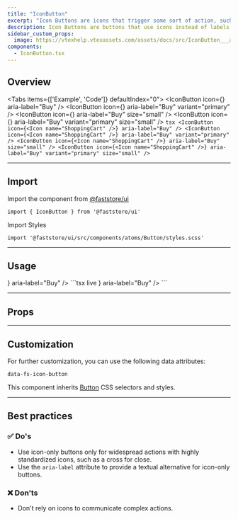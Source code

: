 ```yaml
---
title: "IconButton"
excerpt: "Icon Buttons are icons that trigger some sort of action, such as adding an item to the cart."
description: Icon Buttons are buttons that use icons instead of labels.
sidebar_custom_props:
  image: https://vtexhelp.vtexassets.com/assets/docs/src/IconButton___a815b0a38dda52d079b3f73784c92c6b.png
components:
  - IconButton.tsx
---
```



## Overview

<Tabs items={['Example', 'Code']} defaultIndex="0">
  <Tab>
    <OverviewSection>
      <IconButton icon={<Icon name="ShoppingCart" />} aria-label="Buy" />
      <IconButton icon={<Icon name="ShoppingCart" />} aria-label="Buy" variant="primary" />
      <IconButton icon={<Icon name="ShoppingCart" />} aria-label="Buy" size="small" />
      <IconButton icon={<Icon name="ShoppingCart" />} aria-label="Buy" variant="primary" size="small" />
    </OverviewSection>
  </Tab>
  <Tab>
    ```tsx
    <IconButton icon={<Icon name="ShoppingCart" />} aria-label="Buy" />
    <IconButton icon={<Icon name="ShoppingCart" />} aria-label="Buy" variant="primary" />
    <IconButton icon={<Icon name="ShoppingCart" />} aria-label="Buy" size="small" />
    <IconButton icon={<Icon name="ShoppingCart" />} aria-label="Buy" variant="primary" size="small" />
    ```
  </Tab>
</Tabs>

---

## Import

Import the component from [@faststore/ui](/../docs/faststore/components-index)

```tsx
import { IconButton } from '@faststore/ui'
```

Import Styles

```tsx
import '@faststore/ui/src/components/atoms/Button/styles.scss'
```

---

## Usage

<OverviewSection>
  <IconButton icon={<Icon name="ShoppingCart" />} aria-label="Buy" />
</OverviewSection>
```tsx live
<IconButton icon={<Icon name="ShoppingCart" />} aria-label="Buy" />
```

---

## Props

<ComponentPropsSection component="IconButton" />

---

## Customization

For further customization, you can use the following data attributes:

`data-fs-icon-button`

This component inherits [Button](/docs/faststore/atoms-button) CSS selectors and styles.

---

## Best practices

### ✅ Do's

- Use icon-only buttons only for widespread actions with highly standardized icons, such as a cross for close.
- Use the `aria-label` attribute to provide a textual alternative for icon-only buttons.

### ❌ Don'ts

- Don't rely on icons to communicate complex actions.
